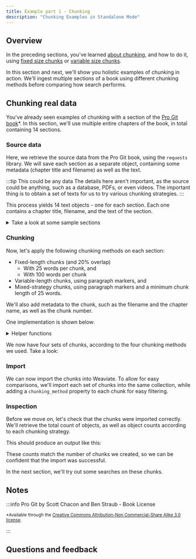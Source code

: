 ```yaml
---
title: Example part 1 - Chunking
description: "Chunking Examples in Standalone Mode"
---
```



<!-- import imageUrl from '../../tmp_images/academy_placeholder.jpg';

<img src={imageUrl} alt="Image alt" width="75%"/> -->


<PreviewUnit />

## <i class="fa-solid fa-square-chevron-right"></i> Overview

In the preceding sections, you've learned [about chunking](./10_introduction.mdx), and how to do it, using [fixed size chunks](./20_how_1.mdx) or [variable size chunks](./25_how_2.mdx).

In this section and next, we'll show you holistic examples of chunking in action. We'll ingest multiple sections of a book using different chunking methods before comparing how search performs.

## <i class="fa-solid fa-square-chevron-right"></i> Chunking real data

You've already seen examples of chunking with a section of the [Pro Git book](https://git-scm.com/book/en/v2)*. In this section, we'll use multiple entire chapters of the book, in total containing 14 sections.

### <i class="fa-solid fa-chalkboard"></i> Source data

Here, we retrieve the source data from the Pro Git book, using the `requests` library. We will save each section as a separate object, containing some metadata (chapter title and filename) as well as the text.

:::tip This could be any data
The details here aren't important, as the source could be anything, such as a database, PDFs, or even videos. The important thing is to obtain a set of texts for us to try various chunking strategies.
:::

<Tabs groupId="languages">
<TabItem value="py" label="Python">
<FilteredTextBlock
  text={CodePracticalExample}
  startMarker="# START Get text objects from Pro Git book"
  endMarker="# END Get text objects from Pro Git book"
  language="py"
/>
</TabItem>
</Tabs>

This process yields 14 text objects - one for each section. Each one contains a chapter title, filename, and the text of the section.

<details>
  <summary>Take a look at some sample sections</summary>

```
{
  "body": "=== About Version Control\n\n(((version control)))\nWhat is \"`version control`\", and why should you care?\nVersion control is a system that records changes to a file or set of files over time so that you can recall specific versions later.\nFor the examples in this book, you will use software source code as the files being version controlled, though in reality you can do this with nearly any type of file on a computer.\n\nIf you are a graphic or web designer and want to keep every version of an image or layout (which you would most certainly want to), a Version Control System (VCS) is a very wise thing to use.\nIt allows you to revert selected files back to a previous state, revert the entire project back to a previous state, compare changes over time, see who last modified something that might be causing a problem, who introduced an issue and when, and more.\nUsing a VCS also generally means that if you screw things up or lose files, you can easily recover.\nIn addition, you get all this for very little overhead.\n\n==== Local Version Control Systems\n\n(((version control,local)))\nMany people's version-control method of choice is to copy files into another directory (perhaps a time-stamped directory, if they're clever).\nThis approach is very common because it is so simple, but it is also incredibly error prone.\nIt is easy to forget which directory you're in and accidentally write to the wrong file or copy over files you don't mean to.\n\nTo deal with this issue, programmers long ago developed local VCSs that had a simple database that kept all the changes to files under revision control.\n\n.Local version control diagram\nimage::images/local.png[Local version control diagram]\n\nOne of the most popular VCS tools was a system called RCS, which is still distributed with many computers today.\nhttps://www.gnu.org/software/rcs/[RCS^] works by keeping patch sets (that is, the differences between files) in a special format on disk; it can then re-create what any file looked like at any point in time by adding up all the patches.\n\n==== Centralized Version Control Systems\n\n(((version control,centralized)))\nThe next major issue that people encounter is that they need to collaborate with developers on other systems.\nTo deal with this problem, Centralized Version Control Systems (CVCSs) were developed.\nThese systems (such as CVS, Subversion, and Perforce) have a single server that contains all the versioned files, and a number of clients that check out files from that central place.(((CVS)))(((Subversion)))(((Perforce)))\nFor many years, this has been the standard for version control.\n\n.Centralized version control diagram\nimage::images/centralized.png[Centralized version control diagram]\n\nThis setup offers many advantages, especially over local VCSs.\nFor example, everyone knows to a certain degree what everyone else on the project is doing.\nAdministrators have fine-grained control over who can do what, and it's far easier to administer a CVCS than it is to deal with local databases on every client.\n\nHowever, this setup also has some serious downsides.\nThe most obvious is the single point of failure that the centralized server represents.\nIf that server goes down for an hour, then during that hour nobody can collaborate at all or save versioned changes to anything they're working on.\nIf the hard disk the central database is on becomes corrupted, and proper backups haven't been kept, you lose absolutely everything -- the entire history of the project except whatever single snapshots people happen to have on their local machines.\nLocal VCSs suffer from this same problem -- whenever you have the entire history of the project in a single place, you risk losing everything.\n\n==== Distributed Version Control Systems\n\n(((version control,distributed)))\nThis is where Distributed Version Control Systems (DVCSs) step in.\nIn a DVCS (such as Git, Mercurial, Bazaar or Darcs), clients don't just check out the latest snapshot of the files; rather, they fully mirror the repository, including its full history.\nThus, if any server dies, and these systems were collaborating via that server, any of the client repositories can be copied back up to the server to restore it.\nEvery clone is really a full backup of all the data.\n\n.Distributed version control diagram\nimage::images/distributed.png[Distributed version control diagram]\n\nFurthermore, many of these systems deal pretty well with having several remote repositories they can work with, so you can collaborate with different groups of people in different ways simultaneously within the same project.\nThis allows you to set up several types of workflows that aren't possible in centralized systems, such as hierarchical models.\n",
  "chapter_title": "01-introduction",
  "filename": "about-version-control.asc"
}
```

</details>

### <i class="fa-solid fa-code"></i> Chunking

Now, let's apply the following chunking methods on each section:

- Fixed-length chunks (and 20% overlap)
    - With 25 words per chunk, and
    - With 100 words per chunk
- Variable-length chunks, using paragraph markers, and
- Mixed-strategy chunks, using paragraph markers and a minimum chunk length of 25 words.

We'll also add metadata to the chunk, such as the filename and the chapter name, as well as the chunk number.

One implementation is shown below:

<details>
  <summary>Helper functions</summary>

<Tabs groupId="languages">
<TabItem value="py" label="Python">
<FilteredTextBlock
  text={CodePracticalExample}
  startMarker="# START Get chunks - helper functions"
  endMarker="# END Get chunks - helper functions"
  language="py"
/>
</TabItem>
</Tabs>

</details>

<Tabs groupId="languages">
<TabItem value="py" label="Python">
<FilteredTextBlock
  text={CodePracticalExample}
  startMarker="# START Get chunks - main body"
  endMarker="# END Get chunks - main body"
  language="py"
/>
</TabItem>
</Tabs>

We now have four sets of chunks, according to the four chunking methods we used. Take a look:

<Tabs groupId="languages">
<TabItem value="fixed_size_25" label="25 word chunks">
<FilteredTextBlock
  text={CodePracticalExample}
  startMarker="# START fixed_size_25 chunks"
  endMarker="# END fixed_size_25 chunks"
  language="text"
/>
</TabItem>
<TabItem value="fixed_size_100" label="100 word chunks">
<FilteredTextBlock
  text={CodePracticalExample}
  startMarker="# START fixed_size_100 chunks"
  endMarker="# END fixed_size_100 chunks"
  language="text"
/>
</TabItem>
<TabItem value="para_chunks" label="Paragraph chunks">
<FilteredTextBlock
  text={CodePracticalExample}
  startMarker="# START para_chunks chunks"
  endMarker="# END para_chunks chunks"
  language="text"
/>
</TabItem>
<TabItem value="para_chunks_min_25" label="Paragraph chunks with minimum length">
<FilteredTextBlock
  text={CodePracticalExample}
  startMarker="# START para_chunks_min_25 chunks"
  endMarker="# END para_chunks_min_25 chunks"
  language="text"
/>
</TabItem>
</Tabs>

### <i class="fa-solid fa-code"></i> Import

We can now import the chunks into Weaviate. To allow for easy comparisons, we'll import each set of chunks into the same collection, while adding a `chunking_method` property to each chunk for easy filtering.

<Tabs groupId="languages">
<TabItem value="py" label="Python">
<FilteredTextBlock
  text={CodePracticalExample}
  startMarker="# START import chunks"
  endMarker="# END import chunks"
  language="py"
/>
</TabItem>
</Tabs>

### <i class="fa-solid fa-code"></i> Inspection

Before we move on, let's check that the chunks were imported correctly. We'll retrieve the total count of objects, as well as object counts according to each chunking strategy.

<Tabs groupId="languages">
<TabItem value="py" label="Python">
<FilteredTextBlock
  text={CodePracticalExample}
  startMarker="# START inspection"
  endMarker="# END inspection"
  language="py"
/>
</TabItem>
</Tabs>

This should produce an output like this:

<FilteredTextBlock
  text={CodePracticalExample}
  startMarker="# START Inspection output"
  endMarker="# END Inspection output"
  language="text"
/>

These counts match the number of chunks we created, so we can be confident that the import was successful.

In the next section, we'll try out some searches on these chunks.

## <i class="fa-solid fa-square-chevron-right"></i> Notes

:::info Pro Git by Scott Chacon and Ben Straub - Book License

<small>*Available through the <a href="https://creativecommons.org/licenses/by-nc-sa/3.0/">Creative Commons Attribution-Non Commercial-Share Alike 3.0 license</a>.</small>

:::

<!-- ## <i class="fa-solid fa-square-chevron-right"></i> Review

<Quiz questions={varName} />

Any quiz questions

### <i class="fa-solid fa-pen-to-square"></i> Review exercise

:::note <i class="fa-solid fa-square-terminal"></i> Exercise
Try out ...
:::

### <i class="fa-solid fa-lightbulb-on"></i> Key takeaways

:::info
Add summary
::: -->

## Questions and feedback


<DocsFeedback/>

<!-- import Quiz from '/src/components/Academy/quiz.js'
const varName = [{
  questionText: 'questionText',
  answerOptions: [
    {
      answerText: 'answerOne',
      isCorrect: false,
      feedback: 'feedbackOne',
    },
    {
      answerText: 'answerTwo',
      isCorrect: false,
      feedback: 'feedbackTwo',
    },
    {
      answerText: 'answerThree',
      isCorrect: false,
      feedback: 'feedbackThree',
    },
  ]
}]; -->